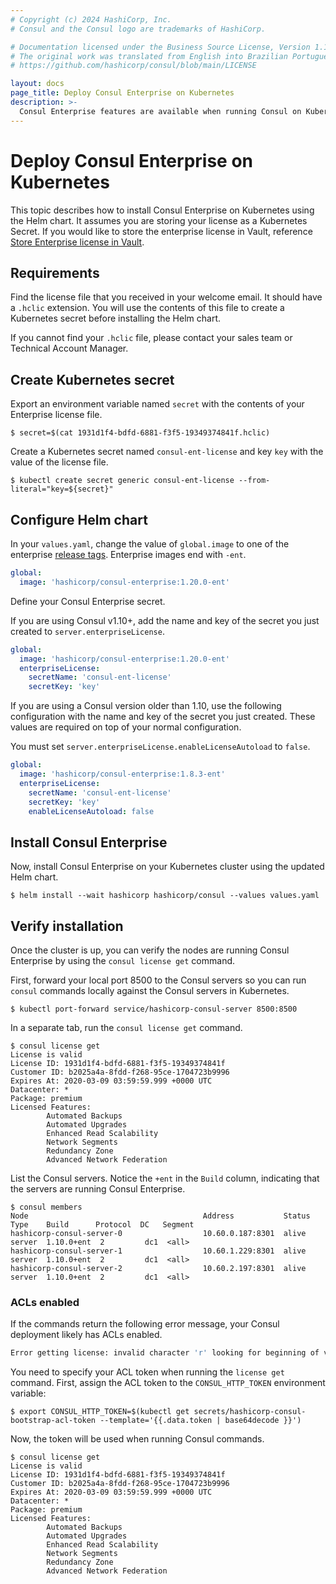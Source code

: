 ```yaml
---
# Copyright (c) 2024 HashiCorp, Inc.
# Consul and the Consul logo are trademarks of HashiCorp.

# Documentation licensed under the Business Source License, Version 1.1.
# The original work was translated from English into Brazilian Portuguese.
# https://github.com/hashicorp/consul/blob/main/LICENSE

layout: docs
page_title: Deploy Consul Enterprise on Kubernetes
description: >-
  Consul Enterprise features are available when running Consul on Kubernetes. Learn how to apply your license in the Helm chart and return the license information with the `consul license get` command.
---
```


# Deploy Consul Enterprise on Kubernetes

This topic describes how to install Consul Enterprise on Kubernetes using the Helm chart. It assumes you are storing your license as a Kubernetes Secret. If you would like to store the enterprise license in Vault, reference [Store Enterprise license in Vault](/consul/docs/deploy/server/k8s/vault/data/enterprise-license).

## Requirements

Find the license file that you received in your welcome email. It should have a `.hclic` extension. You will use the contents of this file to create a Kubernetes secret before installing the Helm chart.

<Note>

If you cannot find your `.hclic` file, please contact your sales team or Technical Account Manager.

</Note>


## Create Kubernetes secret

Export an environment variable named `secret` with the contents of your Enterprise license file.

```shell-session
$ secret=$(cat 1931d1f4-bdfd-6881-f3f5-19349374841f.hclic)
```

Create a Kubernetes secret named `consul-ent-license` and key `key` with the value of the license file.

```shell-session
$ kubectl create secret generic consul-ent-license --from-literal="key=${secret}"
```

## Configure Helm chart

In your `values.yaml`, change the value of `global.image` to one of the enterprise [release tags](https://hub.docker.com/r/hashicorp/consul-enterprise/tags). Enterprise images end with `-ent`.

<CodeBlockConfig filename="values.yaml" highlight="2">

```yaml
global:
  image: 'hashicorp/consul-enterprise:1.20.0-ent'
```

</CodeBlockConfig>

Define your Consul Enterprise secret.

<Tabs>

<Tab heading="Consul v1.10+">

If you are using Consul v1.10+, add the name and key of the secret you just created to `server.enterpriseLicense`.

<CodeBlockConfig filename="values.yaml" highlight="3-6">

```yaml
global:
  image: 'hashicorp/consul-enterprise:1.20.0-ent'
  enterpriseLicense:
    secretName: 'consul-ent-license'
    secretKey: 'key'
```

</CodeBlockConfig>

</Tab>
<Tab heading="Consul older than v1.10">

If you are using a Consul version older than 1.10, use the following configuration with the name and key of the secret you just created. These values are required on top of your normal configuration.

You must set `server.enterpriseLicense.enableLicenseAutoload` to `false`.

<CodeBlockConfig filename="values.yaml" highlight="3-6">

```yaml
global:
  image: 'hashicorp/consul-enterprise:1.8.3-ent'
  enterpriseLicense:
    secretName: 'consul-ent-license'
    secretKey: 'key'
    enableLicenseAutoload: false
```

</CodeBlockConfig>

</Tab>

</Tabs>

## Install Consul Enterprise

Now, install Consul Enterprise on your Kubernetes cluster using the updated Helm chart.

```shell-session
$ helm install --wait hashicorp hashicorp/consul --values values.yaml
```

## Verify installation

Once the cluster is up, you can verify the nodes are running Consul Enterprise by using the `consul license get` command.

First, forward your local port 8500 to the Consul servers so you can run `consul` commands locally against the Consul servers in Kubernetes.

```shell-session
$ kubectl port-forward service/hashicorp-consul-server 8500:8500
```

In a separate tab, run the `consul license get` command.

```shell-session
$ consul license get
License is valid
License ID: 1931d1f4-bdfd-6881-f3f5-19349374841f
Customer ID: b2025a4a-8fdd-f268-95ce-1704723b9996
Expires At: 2020-03-09 03:59:59.999 +0000 UTC
Datacenter: *
Package: premium
Licensed Features:
        Automated Backups
        Automated Upgrades
        Enhanced Read Scalability
        Network Segments
        Redundancy Zone
        Advanced Network Federation
```

List the Consul servers. Notice the `+ent` in the `Build` column, indicating that the servers are running Consul Enterprise.

```shell-session
$ consul members
Node                                       Address           Status  Type    Build      Protocol  DC   Segment
hashicorp-consul-server-0                  10.60.0.187:8301  alive   server  1.10.0+ent  2         dc1  <all>
hashicorp-consul-server-1                  10.60.1.229:8301  alive   server  1.10.0+ent  2         dc1  <all>
hashicorp-consul-server-2                  10.60.2.197:8301  alive   server  1.10.0+ent  2         dc1  <all>
```

### ACLs enabled

If the commands return the following error message, your Consul deployment likely has ACLs enabled.

```bash
Error getting license: invalid character 'r' looking for beginning of value
```

You need to specify your ACL token when running the `license get` command. First, assign the ACL token to the `CONSUL_HTTP_TOKEN` environment variable:

```shell-session
$ export CONSUL_HTTP_TOKEN=$(kubectl get secrets/hashicorp-consul-bootstrap-acl-token --template='{{.data.token | base64decode }}')
```

Now, the token will be used when running Consul commands.

```shell-session
$ consul license get
License is valid
License ID: 1931d1f4-bdfd-6881-f3f5-19349374841f
Customer ID: b2025a4a-8fdd-f268-95ce-1704723b9996
Expires At: 2020-03-09 03:59:59.999 +0000 UTC
Datacenter: *
Package: premium
Licensed Features:
        Automated Backups
        Automated Upgrades
        Enhanced Read Scalability
        Network Segments
        Redundancy Zone
        Advanced Network Federation
```

